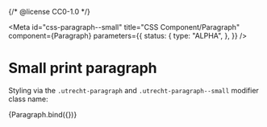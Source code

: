 {/* @license CC0-1.0 */}


<Meta
  id="css-paragraph--small"
  title="CSS Component/Paragraph"
  component={Paragraph}
  parameters={{
    status: {
      type: "ALPHA",
    },
  }}
/>

# Small print paragraph

Styling via the `.utrecht-paragraph` and `.utrecht-paragraph--small` modifier class name:

<Canvas>
  <Story
    name="Small print"
    args={{
      ...exampleArgs,
      small: true,
    }}
  >
    {Paragraph.bind({})}
  </Story>
</Canvas>
